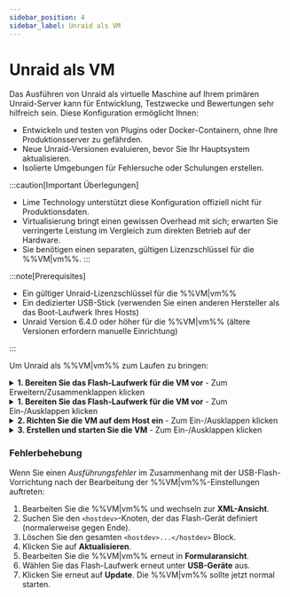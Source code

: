 ```yaml
---
sidebar_position: 4
sidebar_label: Unraid als VM
---
```



# Unraid als VM

Das Ausführen von Unraid als virtuelle Maschine auf Ihrem primären Unraid-Server kann für Entwicklung, Testzwecke und Bewertungen sehr hilfreich sein. Diese Konfiguration ermöglicht Ihnen:

- Entwickeln und testen von Plugins oder Docker-Containern, ohne Ihre Produktionsserver zu gefährden.
- Neue Unraid-Versionen evaluieren, bevor Sie Ihr Hauptsystem aktualisieren.
- Isolierte Umgebungen für Fehlersuche oder Schulungen erstellen.

:::caution[Important Überlegungen]
- Lime Technology unterstützt diese Konfiguration offiziell nicht für Produktionsdaten.
- Virtualisierung bringt einen gewissen Overhead mit sich; erwarten Sie verringerte Leistung im Vergleich zum direkten Betrieb auf der Hardware.
- Sie benötigen einen separaten, gültigen Lizenzschlüssel für die %%VM|vm%%.
:::

:::note\[Prerequisites]

- Ein gültiger Unraid-Lizenzschlüssel für die %%VM|vm%%
- Ein dedizierter USB-Stick (verwenden Sie einen anderen Hersteller als das Boot-Laufwerk Ihres Hosts)
- Unraid Version 6.4.0 oder höher für die %%VM|vm%% (ältere Versionen erfordern manuelle Einrichtung)

:::

Um Unraid als %%VM|vm%% zum Laufen zu bringen:

<details>
  <summary><strong>1. Bereiten Sie das Flash-Laufwerk für die VM vor</strong> - Zum Erweitern/Zusammenklappen klicken</summary>

  Die Vorbereitung Ihres Flash-Laufwerks ist entscheidend für einen nahtlosen und zuverlässigen Startprozess der %%VM|vm%%. So richten Sie Ihre %%VM|vm%% Umgebung mit einem einzigartigen und richtig konfigurierten Startgerät ein.

  1. Verwenden Sie das [Unraid USB Creator](https://unraid.net/download) Tool auf Ihrem Desktop, um das Flash-Laufwerk vorzubereiten:
     - Wählen Sie **EFI-Boot zulassen**.
     - Setzen Sie einen eindeutigen Servernamen (z.B. `TowerVM`, wenn Ihr Host `Tower` ist).
     - Schreiben Sie das Image auf das Flash-Laufwerk.

  2. Konfigurationsdateien ändern:
     - Benennen Sie die Flash-Laufwerk-Label von `UNRAID` in einen eindeutigen Namen um (z.B., `UNRAID-VM`).

     - Bearbeiten Sie die `syslinux/syslinux.cfg` Datei auf dem Flash-Laufwerk:

       ```
       label Unraid OS
         menu default
         kernel /bzimage
         append unraidlabel=UNRAID-VM initrd=/bzroot
       ```

     - Nehmen Sie diese Änderung in allen Boot-Modi (GUI/Safe Mode) innerhalb der Datei vor.

     - Kopieren Sie die aktualisierte `syslinux.cfg` Datei nach `EFI/boot/syslinux.cfg`

  3. Erstellen Sie eine Datei namens `startup.nsh` im Root des Flash-Laufwerks mit folgendem Inhalt:

     ```
     \EFI\boot\bootx64.efi
     ```

  4. Notieren Sie den Hersteller des Flash-Laufwerks (dies benötigen Sie später für die %%VM|vm%%-Einrichtung).
</details>

<details>
  <summary><strong>1. Bereiten Sie das Flash-Laufwerk für die VM vor</strong> - Zum Ein-/Ausklappen klicken</summary>

  Die Konfiguration der Unraid %%VM|vm%% erfordert einige spezifische Einstellungen, um einen ordnungsgemäßen Betrieb sicherzustellen.

  Um die %%VM|vm%%-Vorlage zu erstellen:

  1. Gehen Sie auf dem Host-Unraid-Server zu ***Einstellungen → VM-Manager*** und stellen Sie sicher, dass %%VM|vm%% aktiviert sind.
  2. Navigieren Sie zum Tab **VMs** und klicken Sie auf **VM hinzufügen**.
  3. Wählen Sie die **Slackware** Vorlage, da sie am nahesten zu Unraid passt.
  4. (Optional) Wenn verfügbar, ersetzen Sie das Slackware-Symbol durch das Unraid-Symbol.
  5. Benennen Sie die %%VM|vm%% (z.B., `UNRAID-VM`).
  6. (Optional) Fügen Sie eine Beschreibung hinzu, wie *"Unraid-Testumgebung - vX.XX.X."*
  7. Ressourcen zuweisen:
     - CPUs: 2-4 Kerne
     - RAM: 4-8 GB (setzen Sie Initial und Max auf denselben Wert)
  8. Setzen Sie **Maschinentyp** auf **Q35 (neueste)**.
  9. Setzen Sie **BIOS** auf **OVMF** und **USB-Controller** auf **3.0 (QEMU XHCI)**.
  10. Konfigurieren Sie virtuelle Festplatten:
      - Fügen Sie %%vDisks|vdisk%% für Cache/Daten mit **RAW** Format und **SATA**-Bus hinzu.
      - Größen unterscheiden, um eine einfache Identifikation zu ermöglichen (z.B., %%parity|parity%% > Daten > %%cache|cache%%).
  11. Grafik, Sound und Netzwerk auf deren Standardeinstellungen belassen.
  12. Unter **USB-Geräte** wählen Sie den Flash-Laufwerk nach **Hersteller**, nicht nach Label.

  :::important
  Das Flash-Laufwerk der %%VM|vm%% muss von einem anderen Hersteller als das Startlaufwerk des Hosts sein. Wenn sie übereinstimmen, wird das %%VM|vm%% Laufwerk nicht sichtbar sein.
  :::
</details>

<details>
  <summary><strong>2. Richten Sie die VM auf dem Host ein</strong> - Zum Ein-/Ausklappen klicken</summary>

  Um die %%VM|vm%% nach der Konfiguration zu starten:

  1. Deaktivieren **VM nach Erstellung starten** wenn Sie manuelle Steuerung wünschen.
  2. Klicken Sie auf **Erstellen**.
  3. Klicken Sie auf der **VMs**-Registerkarte auf das Unraid %%VM|vm%%-Symbol und wählen **Start mit Konsole (%%VNC|vnc-session%%)**.
  4. Verfolgen Sie den Startvorgang in der %%VNC|vnc-session%% Konsole und notieren Sie die %%VM|vm%%-IP-Adresse, die vor der Anmeldung angezeigt wird.
</details>

<details>
  <summary><strong>3. Erstellen und starten Sie die VM</strong> - Zum Ein-/Ausklappen klicken</summary>

  Sobald die %%VM|vm%% läuft, richten Sie es wie einen physischen Unraid-Server ein:

  1. Greifen Sie auf das %%WebGUI|web-gui%% der %%VM|vm%% zu unter `http://[VM-IP]`.
  2. Gehen Sie zu ***Einstellungen → Identifikation***:
     - Legen Sie einen eindeutigen **Servernamen** fest (z.B. `Unraid-VM`).
     - Fügen Sie eine Beschreibung hinzu wie "Entwicklungsinstanz."
  3. (Optional) Gehen Sie zu ***Einstellungen → Anzeigeeinstellungen*** und wählen Sie ein anderes Farbthema, um es vom Host zu unterscheiden.
  4. Gehen Sie zu ***Einstellungen → %%SMB|samba%% Einstellungen → Arbeitsgruppeneinstellungen*** und stellen **Lokaler Master** auf *Nein*, um Konflikte zu vermeiden.
  5. Für UPS-Durchschleifung (falls der Host UPS hat):
     - Gehen Sie auf ***Einstellungen → UPS*** auf der %%VM|vm%%.
     - Setzen Sie **UPS-Kabel** auf *Ether*.
     - Setzen Sie **UPS-Typ** auf *net*.
     - Geben Sie die IP des Hosts bei **Gerät** ein.
     - Konfigurieren Sie die **Laufzeit**, um die %%VM|vm%% vor dem Host herunterzufahren.
  6. Starten Sie das %%array|array%% mit Ihren konfigurierten Geräten.
  7. Installieren Sie [**Community Applications**](https://unraid.net/community/apps) für Plugin/Docker-Tests.
  8. Aktualisieren Sie die %%VM|vm%% über ***Werkzeuge → Betriebssystem aktualisieren***, genau wie einen physischen Server.
</details>

### Fehlerbehebung

Wenn Sie einen *Ausführungsfehler* im Zusammenhang mit der USB-Flash-Vorrichtung nach der Bearbeitung der %%VM|vm%%-Einstellungen auftreten:

1. Bearbeiten Sie die %%VM|vm%% und wechseln zur **XML-Ansicht**.
2. Suchen Sie den `<hostdev>`-Knoten, der das Flash-Gerät definiert (normalerweise gegen Ende).
3. Löschen Sie den gesamten `<hostdev>...</hostdev>` Block.
4. Klicken Sie auf **Aktualisieren**.
5. Bearbeiten Sie die %%VM|vm%% erneut in **Formularansicht**.
6. Wählen Sie das Flash-Laufwerk erneut unter **USB-Geräte** aus.
7. Klicken Sie erneut auf **Update**. Die %%VM|vm%% sollte jetzt normal starten.
